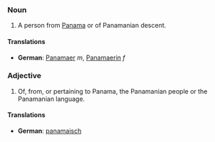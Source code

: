 ===Noun===
#A person from [[Panama]] or of Panamanian descent.
====Translations====
*'''German''': [[Panamaer]] ''m'', [[Panamaerin]] ''f''

===Adjective===
#Of, from, or pertaining to Panama, the Panamanian people or the Panamanian language.
====Translations====
*'''German''': [[panamaisch]]